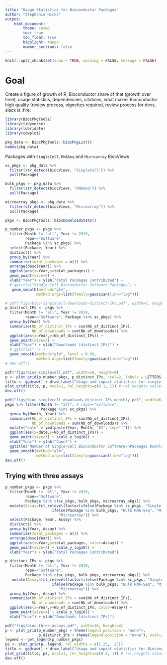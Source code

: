 ```yaml
---
title: "Usage Statistics for Bioconductor Packages"
author: "Stephanie Hicks"
output: 
    html_document:
        theme: cosmo 
        toc: true
        toc_float: true
        highlight: tango
        number_sections: false
---
```


```r
knitr::opts_chunk$set(echo = TRUE, warning = FALSE, message = FALSE)
```

# Goal

Create a figure of growth of R, Bioconductor share of 
that (growth over time), usage statistics, dependencies, 
citations, what makes Bioconductor high quality (review process,
vignettes required, review process for devs, slack is :fire:


```r
library(BiocPkgTools)
library(tidyverse)
library(lubridate)
library(cowplot)

pkg_data <- BiocPkgTools::biocPkgList()
names(pkg_data)

```

Packages with `SingleCell`, `RNASeq` and `Microarray` BiocViews

```r
sc_pkgs <- pkg_data %>% 
  filter(str_detect(biocViews, "SingleCell")) %>% 
  pull(Package)

bulk_pkgs <- pkg_data %>% 
  filter(str_detect(biocViews, "RNASeq")) %>% 
  pull(Package)

microarray_pkgs <- pkg_data %>% 
  filter(str_detect(biocViews, "Microarray")) %>% 
  pull(Package)
```


```r
pkgs <- BiocPkgTools::biocDownloadStats()
```

```r
p_number_pkgs <- pkgs %>% 
  filter(Month != "all", Year != 2019, 
         repo=="Software", 
         Package %in% sc_pkgs) %>%
  select(Package, Year) %>%
  distinct() %>%
  group_by(Year) %>%
  summarize(total_packages = n()) %>%
  arrange(desc(Year)) %>%
  ggplot(aes(x=Year,y=total_packages)) + 
  geom_point(size=3) + 
  xlab("Year") + ylab("Total Packages Contributed") +
  # ggtitle("Single-Cell Bioconductor Software Packages") + 
   geom_smooth(method="glm",
              method.args=list(family=gaussian(link="log")))
```

```r
# pdf("figs/bioc-singlecell-downloads-distinct-IPs.pdf", width=6, height=4)
p_distinct_IPs <- pkgs %>% 
  filter(Month != "all", Year != 2019, 
         repo=="Software", Package %in% sc_pkgs) %>% 
  group_by(Year) %>%
  summarize(Nb_of_distinct_IPs = sum(Nb_of_distinct_IPs), 
            Nb_of_downloads = sum(Nb_of_downloads)) %>% 
  ggplot(aes(x=Year,y=Nb_of_distinct_IPs)) + 
  geom_point(size=3) + 
  xlab("Year") + ylab("Downloads (distinct IPs)") +
  # ggtitle(" ") + 
  geom_smooth(method="glm", level = 0.99,
              method.args=list(family=gaussian(link="log")))
# dev.off()
```



```r
pdf("figs/bioc-singlecell.pdf", width=10, height=4)
p <- plot_grid(p_number_pkgs, p_distinct_IPs, ncol=2, labels = LETTERS[1:2])
title <- ggdraw() + draw_label("Usage and impact statistics for single-cell Bioconductor software packages", fontface='bold')
plot_grid(title, p, ncol=1, rel_heights=c(0.1, 1)) # rel_heights values control title margins
dev.off()
```



```r
pdf("figs/bioc-singlecell-downloads-distinct-IPs-monthly.pdf", width=6, height=4)
pkgs %>% filter(Month != "all", # repo=="Software", 
                Package %in% sc_pkgs) %>% 
  group_by(Month, Year) %>%
  summarize(Nb_of_distinct_IPs = sum(Nb_of_distinct_IPs), 
            Nb_of_downloads = sum(Nb_of_downloads)) %>% 
  mutate("date" = ymd(paste(Year, Month, "01", sep="-"))) %>% 
  ggplot(aes(x=date,y=Nb_of_distinct_IPs)) + 
  geom_point(size=3) + scale_y_log10() + 
  xlab("Year") + ylab("Count") +
  ggtitle("Number of Single-Cell Bioconductor Software\nPackages Downloaded (distinct IPs)") + 
  geom_smooth(method="glm",
              method.args=list(family=gaussian(link="log")))
dev.off()

```


## Trying with three assays


```r
p_number_pkgs <- pkgs %>% 
  filter(Month != "all", Year != 2019, 
         repo=="Software", 
         Package %in% c(sc_pkgs, bulk_pkgs, microarray_pkgs)) %>%
  mutate(Assay=fct_relevel(factor(ifelse(Package %in% sc_pkgs, "Single Cell", 
                     ifelse(Package %in% bulk_pkgs, "Bulk RNA-Seq", "Microarray"))), 
                        "Microarray")) %>% 
  select(Package, Year, Assay) %>%
  distinct() %>%
  group_by(Year, Assay) %>%
  summarize(total_packages = n()) %>%
  arrange(desc(Year)) %>%
  ggplot(aes(x=Year,y=total_packages, color=Assay)) + 
  geom_point(size=4) + scale_y_log10() + 
  xlab("Year") + ylab("Total Packages Contributed") 
```


```r
p_distinct_IPs <- pkgs %>% 
  filter(Month != "all", Year != 2019, 
         repo=="Software", 
         Package %in% c(sc_pkgs, bulk_pkgs, microarray_pkgs)) %>%
   mutate(Assay=fct_relevel(factor(ifelse(Package %in% sc_pkgs, "Single Cell", 
                     ifelse(Package %in% bulk_pkgs, "Bulk RNA-Seq", "Microarray"))), 
                        "Microarray")) %>% 
  group_by(Year, Assay) %>%
  summarize(Nb_of_distinct_IPs = sum(Nb_of_distinct_IPs), 
            Nb_of_downloads = sum(Nb_of_downloads)) %>% 
  ggplot(aes(x=Year,y=Nb_of_distinct_IPs, color=Assay)) + 
  geom_point(size=4) + scale_y_log10() + 
  xlab("Year") + ylab("Downloads (distinct IPs)")
```



```r
pdf("figs/bioc-three-assays.pdf", width=10, height=4)
p <- plot_grid(p_number_pkgs + theme(legend.position = "none"), 
               p_distinct_IPs + theme(legend.position = "none"), ncol=2, labels = LETTERS[1:2])
legend <- get_legend(p_number_pkgs)
p2 <- plot_grid(p, legend, rel_widths = c(1.25, .23))
title <- ggdraw() + draw_label("Usage and impact statistics for Bioconductor software packages", fontface='bold')
plot_grid(title, p2, ncol=1, rel_heights=c(0.1, 1)) # rel_heights values control title margins
dev.off()
```
